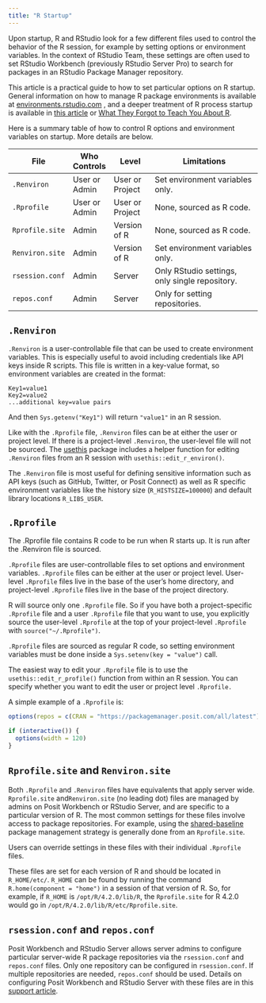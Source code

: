```yaml
---
title: "R Startup"
---
```


Upon startup, R and RStudio look for a few different files used to control the behavior of the R session, for example by setting options or environment variables. In the context of RStudio Team, these settings are often used to set RStudio Workbench (previously RStudio Server Pro) to search for packages in an RStudio Package Manager repository.

This article is a practical guide to how to set particular options on R startup. General information on how to manage R package environments is available at [environments.rstudio.com](https://environments.rstudio.com/) , and a deeper treatment of R process startup is available in [this article](https://rviews.rstudio.com/2017/04/19/r-for-enterprise-understanding-r-s-startup/) or [What They Forgot to Teach You About R](https://rstats.wtf/r-startup.html).

Here is a summary table of how to control R options and environment variables on startup. More details are below.

| File            | Who Controls  | Level           | Limitations                                    |
|-----------------|---------------|-----------------|------------------------------------------------|
| `.Renviron`     | User or Admin | User or Project | Set environment variables only.                |
| `.Rprofile`     | User or Admin | User or Project | None, sourced as R code.                       |
| `Rprofile.site` | Admin         | Version of R    | None, sourced as R code.                       |
| `Renviron.site` | Admin         | Version of R    | Set environment variables only.                |
| `rsession.conf` | Admin         | Server          | Only RStudio settings, only single repository. |
| `repos.conf`    | Admin         | Server          | Only for setting repositories.                 |

## `.Renviron`

`.Renviron` is a user-controllable file that can be used to create environment variables. This is especially useful to avoid including credentials like API keys inside R scripts. This file is written in a key-value format, so environment variables are created in the format:

    Key1=value1
    Key2=value2
    ...additional key=value pairs

And then `Sys.getenv("Key1")` will return `"value1"` in an R session.

Like with the `.Rprofile` file, `.Renviron` files can be at either the user or project level. If there is a project-level `.Renviron`, the user-level file will not be sourced. The [usethis](https://usethis.r-lib.org/) package includes a helper function for editing `.Renviron` files from an R session with `usethis::edit_r_environ()`.

The `.Renviron` file is most useful for defining sensitive information such as API keys (such as GitHub, Twitter, or Posit Connect) as well as R specific environment variables like the history size (`R_HISTSIZE=100000`) and default library locations `R_LIBS_USER`.

## `.Rprofile`

The .Rprofile file contains R code to be run when R starts up. It is run after the .Renviron file is sourced.

`.Rprofile` files are user-controllable files to set options and environment variables. `.Rprofile` files can be either at the user or project level. User-level `.Rprofile` files live in the base of the user's home directory, and project-level `.Rprofile` files live in the base of the project directory. 

R will source only one `.Rprofile` file. So if you have both a project-specific `.Rprofile` file and a user `.Rprofile` file that you want to use, you explicitly source the user-level `.Rprofile` at the top of your project-level `.Rprofile` with `source("~/.Rprofile")`.

`.Rprofile` files are sourced as regular R code, so setting environment variables must be done inside a `Sys.setenv(key = "value")` call. 

The easiest way to edit your `.Rprofile` file is to use the `usethis::edit_r_profile()` function from within an R session. You can specify whether you want to edit the user or project level `.Rprofile.`

A simple example of a `.Rprofile` is:

```r
options(repos = c(CRAN = "https://packagemanager.posit.com/all/latest"))

if (interactive()) {
  options(width = 120)
}
```

## `Rprofile.site` and `Renviron.site`

Both `.Rprofile` and `.Renviron` files have equivalents that apply server wide. `Rprofile.site` and`Renviron.site` (no leading dot) files are managed by admins on Posit Workbench or RStudio Server, and are specific to a particular version of R. The most common settings for these files involve access to package repositories. For example, using the [shared-baseline](https://environments.rstudio.com/shared.html) package management strategy is generally done from an `Rprofile.site`.

Users can override settings in these files with their individual `.Rprofile` files.

These files are set for each version of R and should be located in `R_HOME/etc/`. `R_HOME` can be found by running the command `R.home(component = "home")` in a session of that version of R. So, for example, if `R_HOME` is `/opt/R/4.2.0/lib/R`, the `Rprofile.site` for R 4.2.0 would go in `/opt/R/4.2.0/lib/R/etc/Rprofile.site`.

## `rsession.conf` and `repos.conf`

Posit Workbench and RStudio Server allows server admins to configure particular server-wide R package repositories via the `rsession.conf` and `repos.conf` files. Only one repository can be configured in `rsession.conf`. If multiple repositories are needed, `repos.conf` should be used. Details on configuring Posit Workbench and RStudio Server with these files are in this [support article](https://support.rstudio.com/hc/en-us/articles/360009863114).

 
